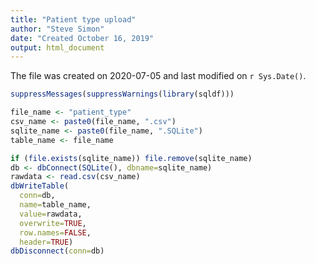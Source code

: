 ```yaml
---
title: "Patient type upload"
author: "Steve Simon"
date: "Created October 16, 2019"
output: html_document
---
```


The file was created on 2020-07-05 and last modified on `r Sys.Date()`.

```r
suppressMessages(suppressWarnings(library(sqldf)))
```

```r
file_name <- "patient_type"
csv_name <- paste0(file_name, ".csv")
sqlite_name <- paste0(file_name, ".SQLite")
table_name <- file_name

if (file.exists(sqlite_name)) file.remove(sqlite_name)
db <- dbConnect(SQLite(), dbname=sqlite_name)
rawdata <- read.csv(csv_name)
dbWriteTable(
  conn=db, 
  name=table_name, 
  value=rawdata,
  overwrite=TRUE, 
  row.names=FALSE, 
  header=TRUE)
dbDisconnect(conn=db)
```